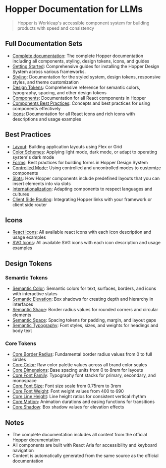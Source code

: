 # Hopper Documentation for LLMs

> Hopper is Workleap's accessible component system for building products with speed and consistency

## Full Documentation Sets

- [Complete documentation](./llms-full.txt): The complete Hopper documentation including all components, styling, design tokens, icons, and guides
- [Getting Started](./getting-started/index.txt): Comprehensive guides for installing the Hopper Design System across various frameworks.
- [Styling](./styled-system/index.txt): Documentation for the styled system, design tokens, responsive styles, and theme customization
- [Design Tokens](./tokens/index.txt): Comprehensive reference for semantic colors, typography, spacing, and other design tokens
- [Components](./components/index.txt): Documentation for all React components in Hopper
- [Components Best Practices](./components/concepts/index.txt): Concepts and best practices for using components effectively
- [Icons](./icons/index.txt): Documentation for all React icons and rich icons with descriptions and usage examples

## Best Practices

- [Layout](./components/layout.txt): Building application layouts using Flex or Grid
- [Color Schemes](./components/color-schemes.txt): Applying light mode, dark mode, or adapt to operating system's dark mode
- [Forms](./components/forms.txt): Best practices for building forms in Hopper Design System
- [Controlled Mode](./components/controlled-mode.txt): Using controlled and uncontrolled modes to customize components
- [Slots](./components/slots.txt): How Hopper components include predefined layouts that you can insert elements into via slots
- [Internationalization](./components/internationalization.txt): Adapting components to respect languages and cultures
- [Client Side Routing](./components/client-side-routing.txt):  Integrating Hopper links with your framework or client side router

## Icons

- [React Icons](./icons/react-icons/index.txt): All available react icons with each icon description and usage examples
- [SVG Icons](./icons/SVG-icons/index.txt): All available SVG icons with each icon description and usage examples

## Design Tokens

### Semantic Tokens
- [Semantic Color](./tokens/semantic/color.txt): Semantic colors for text, surfaces, borders, and icons with interactive states
- [Semantic Elevation](./tokens/semantic/elevation.txt): Box shadows for creating depth and hierarchy in interfaces
- [Semantic Shape](./tokens/semantic/shape.txt): Border radius values for rounded corners and circular elements
- [Semantic Space](./tokens/semantic/space.txt): Spacing tokens for padding, margin, and layout gaps
- [Semantic Typography](./tokens/semantic/typography.txt): Font styles, sizes, and weights for headings and body text

### Core Tokens
- [Core Border Radius](./tokens/core/border-radius.txt): Fundamental border radius values from 0 to full circles
- [Core Color](./tokens/core/color.txt): Raw color palette values across all brand color scales
- [Core Dimensions](./tokens/core/dimensions.txt): Base spacing units from 0 to 8rem for layouts
- [Core Font Family](./tokens/core/font-family.txt): Typography font stacks for primary, secondary, and monospace
- [Core Font Size](./tokens/core/font-size.txt): Font size scale from 0.75rem to 3rem
- [Core Font Weight](./tokens/core/font-weight.txt): Font weight values from 400 to 690
- [Core Line Height](./tokens/core/line-height.txt): Line height ratios for consistent vertical rhythm
- [Core Motion](./tokens/core/motion.txt): Animation durations and easing functions for transitions
- [Core Shadow](./tokens/core/shadow.txt): Box shadow values for elevation effects

## Notes

- The complete documentation includes all content from the official Hopper documentation
- All components are built with React Aria for accessibility and keyboard navigation
- Content is automatically generated from the same source as the official documentation
